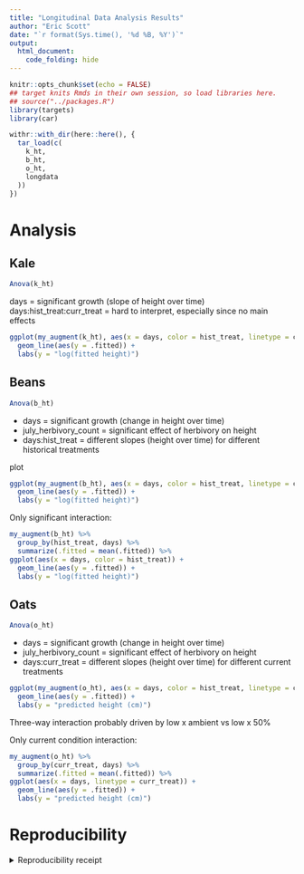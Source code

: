 ```yaml
---
title: "Longitudinal Data Analysis Results"
author: "Eric Scott"
date: "`r format(Sys.time(), '%d %B, %Y')`"
output: 
  html_document:
    code_folding: hide
---
```


```r
knitr::opts_chunk$set(echo = FALSE)
## target knits Rmds in their own session, so load libraries here.
## source("../packages.R")
library(targets)
library(car)
```
```r
withr::with_dir(here::here(), {
  tar_load(c(
    k_ht,
    b_ht,
    o_ht,
    longdata
  ))
})
```

# Analysis

## Kale

```r
Anova(k_ht)
```

days = significant growth (slope of height over time)
days:hist_treat:curr_treat = hard to interpret, especially since no main effects

```r
ggplot(my_augment(k_ht), aes(x = days, color = hist_treat, linetype = curr_treat)) + 
  geom_line(aes(y = .fitted)) +
  labs(y = "log(fitted height)")
```

## Beans

```r
Anova(b_ht)
```

- days = significant growth (change in height over time)
- july_herbivory_count = significant effect of herbivory on height
- days:hist_treat = different slopes (height over time) for different historical treatments

plot

```r
ggplot(my_augment(b_ht), aes(x = days, color = hist_treat, linetype = curr_treat)) + 
  geom_line(aes(y = .fitted)) +
  labs(y = "log(fitted height)")
```

Only significant interaction:

```r
my_augment(b_ht) %>% 
  group_by(hist_treat, days) %>% 
  summarize(.fitted = mean(.fitted)) %>% 
ggplot(aes(x = days, color = hist_treat)) + 
  geom_line(aes(y = .fitted)) +
  labs(y = "log(fitted height)")
```

## Oats

```r
Anova(o_ht)
```

- days = significant growth (change in height over time)
- july_herbivory_count = significant effect of herbivory on height
- days:curr_treat = different slopes (height over time) for different current treatments

```r
ggplot(my_augment(o_ht), aes(x = days, color = hist_treat, linetype = curr_treat)) + 
  geom_line(aes(y = .fitted)) +
  labs(y = "predicted height (cm)")
```

Three-way interaction probably driven by low x ambient vs low x 50%


Only current condition interaction:

```r
my_augment(o_ht) %>% 
  group_by(curr_treat, days) %>% 
  summarize(.fitted = mean(.fitted)) %>% 
ggplot(aes(x = days, linetype = curr_treat)) + 
  geom_line(aes(y = .fitted)) +
  labs(y = "predicted height (cm)")
```


# Reproducibility

<details><summary>Reproducibility receipt</summary>

```r
## datetime
Sys.time()

## repository
if(requireNamespace('git2r', quietly = TRUE)) {
  git2r::repository()
} else {
  c(
    system2("git", args = c("log", "--name-status", "-1"), stdout = TRUE),
    system2("git", args = c("remote", "-v"), stdout = TRUE)
  )
}

## session info
sessionInfo()
```

</details>
